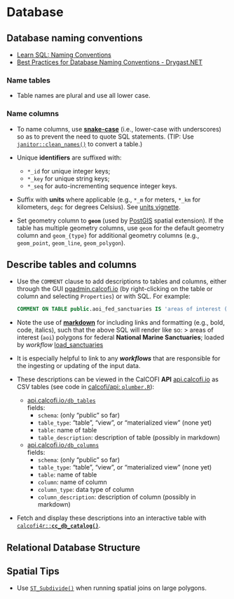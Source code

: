# Database

## Database naming conventions

- [Learn SQL: Naming Conventions](https://www.sqlshack.com/learn-sql-naming-conventions/)
- [Best Practices for Database Naming Conventions - Drygast.NET](https://drygast.net/blog/post/database_naming_conventions)

### Name tables

- Table names are plural and use all lower case.

### Name columns

- To name columns, use [**snake-case**](https://cran.r-project.org/web/packages/snakecase/vignettes/introducing-the-snakecase-package.html) (i.e., lower-case with underscores) so as to prevent the need to quote SQL statements. (TIP: Use [`janitor::clean_names()`](https://sfirke.github.io/janitor/reference/clean_names.html) to convert a table.)

- Unique **identifiers** are suffixed with:
  - `*_id` for unique integer keys;
  - `*_key` for unique string keys;
  - `*_seq` for auto-incrementing sequence integer keys.

- Suffix with **units** where applicable (e.g., `*_m` for meters, `*_km` for kilometers, `degc` for degrees Celsius). See [units vignette](https://cran.r-project.org/web/packages/units/vignettes/measurement_units_in_R.html).

- Set geometry column to **`geom`** (used by [PostGIS](https://postgis.net) spatial extension). If the table has multiple geometry columns, use `geom` for the default geometry column and `geom_{type}` for additional geometry columns (e.g., `geom_point`, `geom_line`, `geom_polygon`).

## Describe tables and columns

- Use the `COMMENT` clause to add descriptions to tables and columns, either through the GUI [pgadmin.calcofi.io](https://pgadmin.calcofi.io/) (by right-clicking on the table or column and selecting `Properties`) or with SQL. For example:
  ```sql
  COMMENT ON TABLE public.aoi_fed_sanctuaries IS 'areas of interest (`aoi`) polygons for federal **National Marine Sanctuaries**; loaded by _workflow_ [load_sanctuaries](https://calcofi.io/workflows/load_sanctuaries.html)';
  ```

- Note the use of [**markdown**](https://www.markdownguide.org/cheat-sheet/) for including links and formatting (e.g., bold, code, italics), such that the above SQL will render like so:
  > areas of interest (`aoi`) polygons for federal **National Marine Sanctuaries**; loaded by _workflow_ [load_sanctuaries](https://calcofi.io/workflows/load_sanctuaries.html)

- It is especially helpful to link to any _**workflows**_ that are responsible for the ingesting or updating of the input data.

- These descriptions can be viewed in the CalCOFI **API** [api.calcofi.io](https://api.calcofi.io) as CSV tables (see code in [calcofi/api: `plumber.R`](https://github.com/CalCOFI/api/blob/8ad9d9ad62fd526d4b8da23357759f1ad196cb88/plumber.R#L916-L990)):
  - [api.calcofi.io`/db_tables`](https://api.calcofi.io/db_tables)\
    fields:\
    - `schema`: (only "public" so far)
    - `table_type`: "table", "view", or "materialized view" (none yet)
    - `table`: name of table
    - `table_description`: description of table (possibly in markdown)
  - [api.calcofi.io`/db_columns`](https://api.calcofi.io/db_columns)\
    fields:\
    - `schema`: (only "public" so far)
    - `table_type`: "table", "view", or "materialized view" (none yet)
    - `table`: name of table
    - `column`: name of column
    - `column_type`: data type of column
    - `column_description`: description of column (possibly in markdown)

- Fetch and display these descriptions into an interactive table with [`calcofi4r::`**`cc_db_catalog()`**](https://calcofi.io/calcofi4r/reference/cc_db_catalog.html).

## Relational Database Structure



## Spatial Tips

- Use [`ST_Subdivide()`](https://postgis.net/docs/ST_Subdivide.html) when running spatial joins on large polygons.

